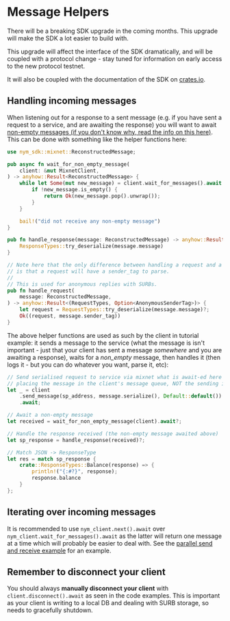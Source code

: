 # Message Helpers


<Callout type="warning">
  There will be a breaking SDK upgrade in the coming months. This upgrade will make the SDK a lot easier to build with.

This upgrade will affect the interface of the SDK dramatically, and will be coupled with a protocol change - stay tuned for information on early access to the new protocol testnet.

It will also be coupled with the documentation of the SDK on [crates.io](https://crates.io/).
</Callout>

## Handling incoming messages
When listening out for a response to a sent message (e.g. if you have sent a request to a service, and are awaiting the response) you will want to await [non-empty messages (if you don't know why, read the info on this here)](./troubleshooting#client-receives-empty-messages-when-listening-for-response). This can be done with something like the helper functions here:

```rust
use nym_sdk::mixnet::ReconstructedMessage;

pub async fn wait_for_non_empty_message(
    client: &mut MixnetClient,
) -> anyhow::Result<ReconstructedMessage> {
    while let Some(mut new_message) = client.wait_for_messages().await {
        if !new_message.is_empty() {
            return Ok(new_message.pop().unwrap());
        }
    }

    bail!("did not receive any non-empty message")
}

pub fn handle_response(message: ReconstructedMessage) -> anyhow::Result<ResponseTypes> {
    ResponseTypes::try_deserialize(message.message)
}

// Note here that the only difference between handling a request and a response
// is that a request will have a sender_tag to parse.
//
// This is used for anonymous replies with SURBs.
pub fn handle_request(
    message: ReconstructedMessage,
) -> anyhow::Result<(RequestTypes, Option<AnonymousSenderTag>)> {
    let request = RequestTypes::try_deserialize(message.message)?;
    Ok((request, message.sender_tag))
}
```

The above helper functions are used as such by the client in tutorial example: it sends a message to the service (what the message is isn't important - just that your client has sent a message _somewhere_ and you are awaiting a response), waits for a _non_empty_ message, then handles it (then logs it - but you can do whatever you want, parse it, etc):

```rust
// Send serialised request to service via mixnet what is await-ed here is
// placing the message in the client's message queue, NOT the sending itself.
let _ = client
    .send_message(sp_address, message.serialize(), Default::default())
    .await;

// Await a non-empty message
let received = wait_for_non_empty_message(client).await?;

// Handle the response received (the non-empty message awaited above)
let sp_response = handle_response(received)?;

// Match JSON -> ResponseType
let res = match sp_response {
    crate::ResponseTypes::Balance(response) => {
        println!("{:#?}", response);
        response.balance
    }
};
```

## Iterating over incoming messages
It is recommended to use `nym_client.next().await` over `nym_client.wait_for_messages().await` as the latter will return one message at a time which will probably be easier to deal with. See the [parallel send and receive example](./examples/split-send) for an example.

## Remember to disconnect your client
You should always **manually disconnect your client** with `client.disconnect().await` as seen in the code examples. This is important as your client is writing to a local DB and dealing with SURB storage, so needs to gracefully shutdown.
